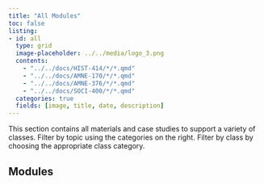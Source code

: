 ```yaml
---
title: "All Modules"
toc: false
listing:
- id: all
  type: grid
  image-placeholder: ../../media/logo_3.png
  contents:
    - "../../docs/HIST-414/*/*.qmd"
    - "../../docs/AMNE-170/*/*.qmd"
    - "../../docs/AMNE-376/*/*.qmd"
    - "../../docs/SOCI-400/*/*.qmd"
  categories: true
  fields: [image, title, date, description]
---
```


This section contains all materials and case studies to support a variety of classes. Filter by topic using the categories on the right. Filter by class by choosing the appropriate class category. 

## Modules

::: {#all}

:::